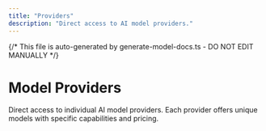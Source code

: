 ```yaml
---
title: "Providers"
description: "Direct access to AI model providers."
---
```


{/* This file is auto-generated by generate-model-docs.ts - DO NOT EDIT MANUALLY */}


# Model Providers

Direct access to individual AI model providers. Each provider offers unique models with specific capabilities and pricing.

<CardGrid>
    <CardGridItem
      title="OpenAI"
      description="27 models"
      href="./providers/openai"
      logo="https://models.dev/logos/openai.svg"
    />
    <CardGridItem
      title="Anthropic"
      description="19 models"
      href="./providers/anthropic"
      logo="https://models.dev/logos/anthropic.svg"
    />
    <CardGridItem
      title="Google"
      description="23 models"
      href="./providers/google"
      logo="https://models.dev/logos/google.svg"
    />
    <CardGridItem
      title="DeepSeek"
      description="2 models"
      href="./providers/deepseek"
      logo="https://models.dev/logos/deepseek.svg"
    />
    <CardGridItem
      title="Mistral"
      description="19 models"
      href="./providers/mistral"
      logo="https://models.dev/logos/mistral.svg"
    />
    <CardGridItem
      title="xAI"
      description="20 models"
      href="./providers/xai"
      logo="https://models.dev/logos/xai.svg"
    />
    <CardGridItem
      title="Alibaba"
      description="39 models"
      href="./providers/alibaba"
      logo="https://models.dev/logos/alibaba.svg"
    />
    <CardGridItem
      title="Alibaba (China)"
      description="61 models"
      href="./providers/alibaba-cn"
      logo="https://models.dev/logos/alibaba-cn.svg"
    />
    <CardGridItem
      title="Baseten"
      description="3 models"
      href="./providers/baseten"
      logo="https://models.dev/logos/baseten.svg"
    />
    <CardGridItem
      title="Cerebras"
      description="3 models"
      href="./providers/cerebras"
      logo="https://models.dev/logos/cerebras.svg"
    />
    <CardGridItem
      title="Chutes"
      description="33 models"
      href="./providers/chutes"
      logo="https://models.dev/logos/chutes.svg"
    />
    <CardGridItem
      title="Cortecs"
      description="11 models"
      href="./providers/cortecs"
      logo="https://models.dev/logos/cortecs.svg"
    />
    <CardGridItem
      title="Deep Infra"
      description="4 models"
      href="./providers/deepinfra"
      logo="https://models.dev/logos/deepinfra.svg"
    />
    <CardGridItem
      title="FastRouter"
      description="14 models"
      href="./providers/fastrouter"
      logo="https://models.dev/logos/fastrouter.svg"
    />
    <CardGridItem
      title="GitHub Models"
      description="55 models"
      href="./providers/github-models"
      logo="https://models.dev/logos/github-models.svg"
    />
    <CardGridItem
      title="Inception"
      description="2 models"
      href="./providers/inception"
      logo="https://models.dev/logos/inception.svg"
    />
    <CardGridItem
      title="Inference"
      description="9 models"
      href="./providers/inference"
      logo="https://models.dev/logos/inference.svg"
    />
    <CardGridItem
      title="Llama"
      description="7 models"
      href="./providers/llama"
      logo="https://models.dev/logos/llama.svg"
    />
    <CardGridItem
      title="LMStudio"
      description="3 models"
      href="./providers/lmstudio"
      logo="https://models.dev/logos/lmstudio.svg"
    />
    <CardGridItem
      title="LucidQuery AI"
      description="2 models"
      href="./providers/lucidquery"
      logo="https://models.dev/logos/lucidquery.svg"
    />
    <CardGridItem
      title="ModelScope"
      description="7 models"
      href="./providers/modelscope"
      logo="https://models.dev/logos/modelscope.svg"
    />
    <CardGridItem
      title="Moonshot AI"
      description="3 models"
      href="./providers/moonshotai"
      logo="https://models.dev/logos/moonshotai.svg"
    />
    <CardGridItem
      title="Moonshot AI (China)"
      description="3 models"
      href="./providers/moonshotai-cn"
      logo="https://models.dev/logos/moonshotai-cn.svg"
    />
    <CardGridItem
      title="Morph"
      description="3 models"
      href="./providers/morph"
      logo="https://models.dev/logos/morph.svg"
    />
    <CardGridItem
      title="Nebius AI Studio"
      description="15 models"
      href="./providers/nebius"
      logo="https://models.dev/logos/nebius.svg"
    />
    <CardGridItem
      title="Nvidia"
      description="15 models"
      href="./providers/nvidia"
      logo="https://models.dev/logos/nvidia.svg"
    />
    <CardGridItem
      title="OpenCode Zen"
      description="14 models"
      href="./providers/opencode"
      logo="https://models.dev/logos/opencode.svg"
    />
    <CardGridItem
      title="Perplexity"
      description="4 models"
      href="./providers/perplexity"
      logo="https://models.dev/logos/perplexity.svg"
    />
    <CardGridItem
      title="Requesty"
      description="13 models"
      href="./providers/requesty"
      logo="https://models.dev/logos/requesty.svg"
    />
    <CardGridItem
      title="submodel"
      description="9 models"
      href="./providers/submodel"
      logo="https://models.dev/logos/submodel.svg"
    />
    <CardGridItem
      title="Synthetic"
      description="21 models"
      href="./providers/synthetic"
      logo="https://models.dev/logos/synthetic.svg"
    />
    <CardGridItem
      title="Upstage"
      description="2 models"
      href="./providers/upstage"
      logo="https://models.dev/logos/upstage.svg"
    />
    <CardGridItem
      title="Venice AI"
      description="13 models"
      href="./providers/venice"
      logo="https://models.dev/logos/venice.svg"
    />
    <CardGridItem
      title="Weights &amp; Biases"
      description="10 models"
      href="./providers/wandb"
      logo="https://models.dev/logos/wandb.svg"
    />
    <CardGridItem
      title="Z.AI"
      description="5 models"
      href="./providers/zai"
      logo="https://models.dev/logos/zai.svg"
    />
    <CardGridItem
      title="Z.AI Coding Plan"
      description="5 models"
      href="./providers/zai-coding-plan"
      logo="https://models.dev/logos/zai-coding-plan.svg"
    />
    <CardGridItem
      title="Zhipu AI"
      description="5 models"
      href="./providers/zhipuai"
      logo="https://models.dev/logos/zhipuai.svg"
    />
    <CardGridItem
      title="Zhipu AI Coding Plan"
      description="5 models"
      href="./providers/zhipuai-coding-plan"
      logo="https://models.dev/logos/zhipuai-coding-plan.svg"
    />
</CardGrid>
